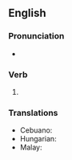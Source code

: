 ==English==
{{attention|en|This page should have a definition for the adjective sense}}

===Pronunciation===
* {{IPA|en|/ˈtæŋ.ɡəld/}}

===Verb===
{{head|en|verb form}}

# {{en-past of|tangle}}

===Translations===
* Cebuano: {{t|ceb|gubot}}
* Hungarian: {{t|hu|kusza}}
* Malay: {{t|ms|kusut}}